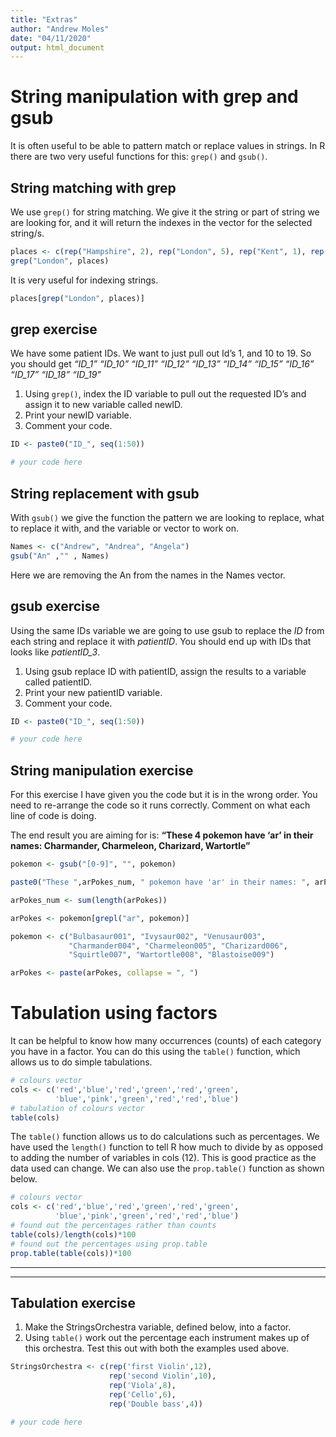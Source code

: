 ```yaml
---
title: "Extras"
author: "Andrew Moles"
date: "04/11/2020"
output: html_document
---
```


# String manipulation with grep and gsub
It is often useful to be able to pattern match or replace values in strings. In R there are two very useful functions for this: `grep()` and `gsub()`. 

## String matching with grep
We use `grep()` for string matching. We give it the string or part of string we are looking for, and it will return the indexes in the vector for the selected string/s.
```r
places <- c(rep("Hampshire", 2), rep("London", 5), rep("Kent", 1), rep("Surrey", 3))
grep("London", places)
```
It is very useful for indexing strings.
```r
places[grep("London", places)]
```

## grep exercise
We have some patient IDs. We want to just pull out Id's 1, and 10 to 19. So you should get *"ID_1"  "ID_10" "ID_11" "ID_12" "ID_13" "ID_14" "ID_15" "ID_16" "ID_17" "ID_18" "ID_19"*

1)  Using `grep()`, index the ID variable to pull out the requested ID's and assign it to new variable called newID.
2)  Print your newID variable.
3)  Comment your code.
```r
ID <- paste0("ID_", seq(1:50))

# your code here

```

## String replacement with gsub
With `gsub()` we give the function the pattern we are looking to replace, what to replace it with, and the variable or vector to work on.
```r
Names <- c("Andrew", "Andrea", "Angela")
gsub("An" ,"" , Names)
```
Here we are removing the An from the names in the Names vector. 

## gsub exercise
Using the same IDs variable we are going to use gsub to replace the *ID* from each string and replace it with *patientID*. You should end up with IDs that looks like *patientID_3*. 

1)  Using gsub replace ID with patientID, assign the results to a variable called patientID.
2)  Print your new patientID variable.
3)  Comment your code.
```r
ID <- paste0("ID_", seq(1:50))

# your code here

```

## String manipulation exercise
For this exercise I have given you the code but it is in the wrong order. You need to re-arrange the code so it runs correctly. Comment on what each line of code is doing. 

The end result you are aiming for is: **"These 4 pokemon have 'ar' in their names: Charmander, Charmeleon, Charizard, Wartortle"**
```r
pokemon <- gsub("[0-9]", "", pokemon)

paste0("These ",arPokes_num, " pokemon have 'ar' in their names: ", arPokes)

arPokes_num <- sum(length(arPokes))

arPokes <- pokemon[grepl("ar", pokemon)]

pokemon <- c("Bulbasaur001", "Ivysaur002", "Venusaur003",
             "Charmander004", "Charmeleon005", "Charizard006",
             "Squirtle007", "Wartortle008", "Blastoise009")

arPokes <- paste(arPokes, collapse = ", ")
```


# Tabulation using factors

It can be helpful to know how many occurrences (counts) of each category you have in a factor. You can do this using the `table()` function, which allows us to do simple tabulations. 
```r
# colours vector
cols <- c('red','blue','red','green','red','green',
          'blue','pink','green','red','red','blue')
# tabulation of colours vector
table(cols)
```

The `table()` function allows us to do calculations such as percentages. We have used the `length()` function to tell R how much to divide by as opposed to adding the number of variables in cols (12). This is good practice as the data used can change. We can also use the `prop.table()` function as shown below. 
```r
# colours vector
cols <- c('red','blue','red','green','red','green',
          'blue','pink','green','red','red','blue')
# found out the percentages rather than counts
table(cols)/length(cols)*100
# found out the percentages using prop.table
prop.table(table(cols))*100
```

***
***

## Tabulation exercise

1)  Make the StringsOrchestra variable, defined below, into a factor. 
2)  Using `table()` work out the percentage each instrument makes up of this orchestra. Test this out with both the examples used above. 
```r
StringsOrchestra <- c(rep('first Violin',12),
                      rep('second Violin',10),
                      rep('Viola',8),
                      rep('Cello',6),
                      rep('Double bass',4))

# your code here

```


